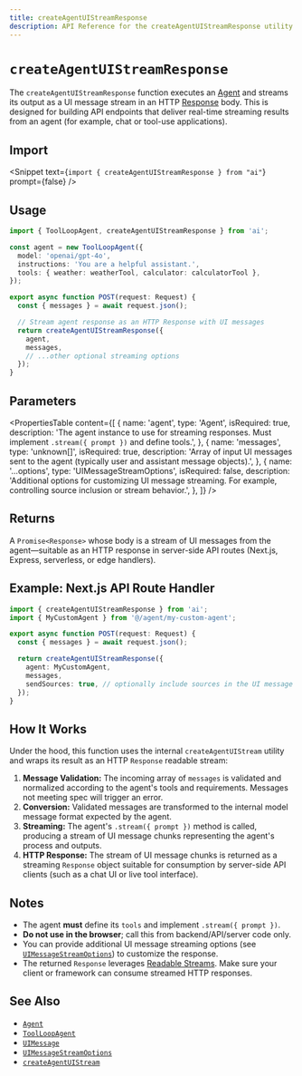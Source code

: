```yaml
---
title: createAgentUIStreamResponse
description: API Reference for the createAgentUIStreamResponse utility.
---
```


# `createAgentUIStreamResponse`

The `createAgentUIStreamResponse` function executes an [Agent](/docs/reference/ai-sdk-core/agent) and streams its output as a UI message stream in an HTTP [Response](https://developer.mozilla.org/en-US/docs/Web/API/Response) body. This is designed for building API endpoints that deliver real-time streaming results from an agent (for example, chat or tool-use applications).

## Import

<Snippet
  text={`import { createAgentUIStreamResponse } from "ai"`}
  prompt={false}
/>

## Usage

```ts
import { ToolLoopAgent, createAgentUIStreamResponse } from 'ai';

const agent = new ToolLoopAgent({
  model: 'openai/gpt-4o',
  instructions: 'You are a helpful assistant.',
  tools: { weather: weatherTool, calculator: calculatorTool },
});

export async function POST(request: Request) {
  const { messages } = await request.json();

  // Stream agent response as an HTTP Response with UI messages
  return createAgentUIStreamResponse({
    agent,
    messages,
    // ...other optional streaming options
  });
}
```

## Parameters

<PropertiesTable
  content={[
    {
      name: 'agent',
      type: 'Agent',
      isRequired: true,
      description:
        'The agent instance to use for streaming responses. Must implement `.stream({ prompt })` and define tools.',
    },
    {
      name: 'messages',
      type: 'unknown[]',
      isRequired: true,
      description:
        'Array of input UI messages sent to the agent (typically user and assistant message objects).',
    },
    {
      name: '...options',
      type: 'UIMessageStreamOptions',
      isRequired: false,
      description:
        'Additional options for customizing UI message streaming. For example, controlling source inclusion or stream behavior.',
    },
  ]}
/>

## Returns

A `Promise<Response>` whose body is a stream of UI messages from the agent—suitable as an HTTP response in server-side API routes (Next.js, Express, serverless, or edge handlers).

## Example: Next.js API Route Handler

```ts
import { createAgentUIStreamResponse } from 'ai';
import { MyCustomAgent } from '@/agent/my-custom-agent';

export async function POST(request: Request) {
  const { messages } = await request.json();

  return createAgentUIStreamResponse({
    agent: MyCustomAgent,
    messages,
    sendSources: true, // optionally include sources in the UI message stream
  });
}
```

## How It Works

Under the hood, this function uses the internal `createAgentUIStream` utility and wraps its result as an HTTP `Response` readable stream:

1. **Message Validation:** The incoming array of `messages` is validated and normalized according to the agent's tools and requirements. Messages not meeting spec will trigger an error.
2. **Conversion:** Validated messages are transformed to the internal model message format expected by the agent.
3. **Streaming:** The agent's `.stream({ prompt })` method is called, producing a stream of UI message chunks representing the agent's process and outputs.
4. **HTTP Response:** The stream of UI message chunks is returned as a streaming `Response` object suitable for consumption by server-side API clients (such as a chat UI or live tool interface).

## Notes

- The agent **must** define its `tools` and implement `.stream({ prompt })`.
- **Do not use in the browser**; call this from backend/API/server code only.
- You can provide additional UI message streaming options (see [`UIMessageStreamOptions`](/docs/reference/ai-sdk-core/ui-message-stream-options)) to customize the response.
- The returned `Response` leverages [Readable Streams](https://developer.mozilla.org/en-US/docs/Web/API/ReadableStream). Make sure your client or framework can consume streamed HTTP responses.

## See Also

- [`Agent`](/docs/reference/ai-sdk-core/agent)
- [`ToolLoopAgent`](/docs/reference/ai-sdk-core/tool-loop-agent)
- [`UIMessage`](/docs/reference/ai-sdk-core/ui-message)
- [`UIMessageStreamOptions`](/docs/reference/ai-sdk-core/ui-message-stream-options)
- [`createAgentUIStream`](/docs/reference/ai-sdk-core/create-agent-ui-stream)
